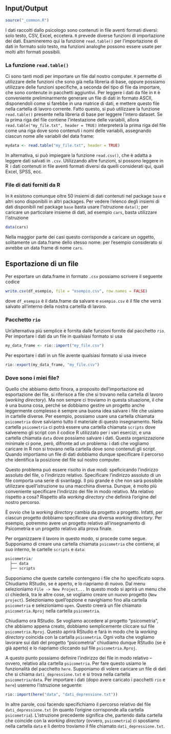 ## Input/Output {#chapter-input-output}

```r
source("_common.R")
```

I dati raccolti dallo psicologo sono contenuti in file aventi formati
diversi: solo testo, CSV, Excel, eccetera. `R` prevede diverse funzioni
di importazione dei dati. Esamineremo qui la funzione `read.table()` per
l'importazione di dati in formato solo testo, ma funzioni analoghe
possono essere usate per molti altri formati possibili.

### La funzione `read.table()`

Ci sono tanti modi per importare un file dal nostro computer. `R` permette di utilizzare delle funzioni che sono già nella libreria di base, oppure possiamo utilizzare delle funzioni specifiche, a seconda del tipo di file da importare, che sono contenute in pacchetti aggiuntivi. Per leggere i dati da file in `R` è conveniente
preliminarmente generare un file di dati in formato ASCII, disponendoli
come si farebbe in una matrice di dati, e mettere questo file nella
cartella di lavoro corrente. Fatto questo, si può utilizzare la funzione
`read.table()` presente nella libreria di base per leggere l'intero
dataset. Se la prima riga del file contiene l'intestazione delle
variabili, allora `read.table("my_file.txt", header = TRUE)`
interpreterà la prima riga del file come una riga dove sono contenuti i
nomi delle variabili, assegnando ciascun nome alle variabili del data
frame:
```r
mydata <- read.table("my_file.txt", header = TRUE)
```
    
In alternativa, si può impiegare la funzione `read.csv()`, che è adatta
a leggere dati salvati in `.csv`. Utilizzando altre funzioni, si possono
leggere in R  i dati contenuti in file aventi formati diversi da quelli
considerati qui, quali Excel, SPSS, ecc.

### File di dati forniti da R

In `R` esistono comunque oltre 50 insiemi di dati contenuti nel package
`base` e altri sono disponibili in altri packages. Per vedere l'elenco
degli insiemi di dati disponibili nel package `base` basta usare
l'istruzione `data()`; per caricare un particolare insieme di dati, ad
esempio `cars`, basta utilizzare l'istruzione
```r
data(cars)
```

Nella maggior parte dei casi questo corrisponde a caricare un oggetto,
solitamente un data.frame dello stesso nome: per l'esempio considerato
si avrebbe un data frame di nome `cars`.

## Esportazione di un file

Per esportare un data.frame in formato `.csv` possiamo scrivere il
seguente codice
```r
write.csv(df_esempio, file = "esempio.csv", row.names = FALSE)
```

\noindent
dove `df_esempio` è il data.frame da salvare e `esempio.csv` è il file
che verrà salvato all'interno della nostra cartellla di lavoro.


### Pacchetto `rio`

Un'alternativa più semplice è fornita dalle funzioni fornite dal pacchetto `rio`.  Per importare i dati da un file in qualsiasi formato si usa
```r
my_data_frame <- rio::import("my_file.csv")
```
Per esportare i dati in un file avente qualsiasi formato si usa invece
```r
rio::export(my_data_frame, "my_file.csv")
```

### Dove sono i miei file?

Quello che abbiamo detto finora, a proposito dell'importazione ed esportazione dei file, si riferisce a file che si trovano nella cartella di lavoro (_working directory_). Ma non sempre ci troviamo in questa situazione, il che è una buona cosa, perché se dobbiamo gestire un progetto anche leggermente complesso è sempre una buona idea salvare i file che usiamo in cartelle diverse. Per esempio, possiamo usare una cartella chiamata `psicometria` dove salviamo tutto il materiale di questo insegnamento. Nella cartella `psicometria` ci potrà essere una cartella chiamata `scripts` dove salveremo gli script con il codice R utilizzato per i vari esercizi, e una cartella chiamata `data` dove possiamo salvare i dati. Questa organizzazione minimale ci pone, però, difronte ad un problema: i dati che vogliamo caricare in R non si trovano nella cartella dove sono contenuti gli script. Quando importiamo un file di dati dobbiamo dunque specificare il percorso che identifica la posizione del file sul nostro computer.

Questo problema può essere risolto in due modi: speficicando l'indirizzo assoluto del file, o l'indirizzo relativo. Specificare l'indirizzo assoluto di un file comporta una serie di svantaggi. Il più grande è che non sarà possibile utilizzare quell'istruzione su una macchina diversa.  Dunque, è molto più conveniente specificare l'indirizzo dei file in modo relativo.  Ma relativo rispetto a cosa?  Rispetto alla _working directory_ che definirà l'origine del nostro percorso.

È ovvio che la _working directory_ cambia da progetto a progetto. Infatti, per ciascun progetto dobbiamo specificare una diversa _working directory_.  Per esempio, potremmo avere un progetto relativo all'insegnamento di Psicometria e un progetto relativo alla prova finale.

Per organizzaere il lavoro in questo modo, si procede come segue. Supponiamo di creare una cartella chiamata `psicometria` che contiene, al suo interno, le cartelle `scripts` e `data`: 
```r
psicometria/
  ├── data
  ├── scripts
```

Supponiamo che queste cartelle contengano i file che ho specificato sopra. Chiudiamo RStudio, se è aperto, e lo riapriamo di nuovo.  Dal menu selezioniamo `File -> New Project...` In questo modo si aprirà un menu che ci chiederà, tra le altre cose, se vogliamo creare un nuovo progetto (`New project`). Selezioniamo quell'opzione e navighiamo fino alla cartella `psicometria` e selezioniamo `open`. Questo creerà un file chiamato `psicometria.Rproj` nella cartella `psicometria`.

Chiudiamo ora RStudio.  Se vogliamo accedere al progetto "psicometria", che abbiamo appena creato, dobbiamo semplicemente cliccare sul file `psicometria.Rproj`. Questo aprirà RStudio e farà in modo che la _working directory_ coincida con la cartalla `psicometria`. Ogni volta che vogliamo lavorare sui dati del progetto "psicometria" chiudiamo dunque RStudio (se è già aperto) e lo riapriamo cliccando sul file `psicometria.Rproj`.

A questo punto possiamo definire l'indirizzo dei file in modo relativo -- ovvero, relativo alla cartella `psicometria`. Per fare questo usiamo le funzionalità del pacchetto `here`. Supponiamo di volere caricare un file di dati che si chiama `dati_depressione.txt` e si trova nella cartella `psicometria/data`. Per importare i dati (dopo avere caricato i pacchetti `rio` e `here`) useremo l'istruzione seguente:
```r
rio::import(here("data", "dati_depressione.txt"))
```
In altre parole, così facendo specifichiamo il percorso relativo del file `dati_depressione.txt` (in quanto l'origine corrisponde alla cartella `psicometria`).  L'istruzione precedente significa che, partendo dalla cartella che coincide con la _working directory_ (ovvero, `psicometria`) ci spostiamo nella cartella `data` e lì dentro troviamo il file chiamato `dati_depressione.txt`.






